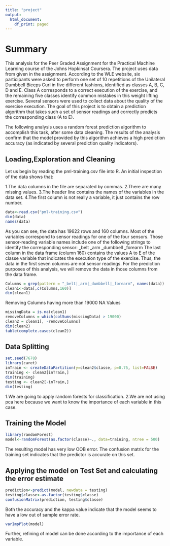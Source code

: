 ```yaml
---
title: "project"
output:
  html_document:
    df_print: paged
---
```

# Summary
This analysis for the Peer Graded Assignment for the Practical Machine Learning course of the Johns Hopkinsat Coursera. The project uses data from given in the assignment. According to the WLE website, six participants were asked to perform one set of 10 repetitions of the Unilateral Dumbbell Biceps Curl in five different fashions, identified as classes A, B, C, D and E. Class A corresponds to a correct execution of the exercise, and the remaining five classes identify common mistakes in this weight lifting exercise. Several sensors were used to collect data about the quality of the exercise execution. The goal of this project is to obtain a prediction algorithm that takes such a set of sensor readings and correctly predicts the corresponding class (A to E).

The following analysis uses a random forest prediction algorithm to accomplish this task, after some data cleaning. The results of the analysis confirm that the model provided by this algorithm achieves a high prediction accuracy (as indicated by several prediction quality indicators).

## Loading,Exploration and Cleaning
Let us begin by reading the pml-training.csv file into R. An initial inspection of the data shows that:

1.The data columns in the file are separated by commas.
2.There are many missing values. 
3.The header line contains the names of the variables in the data set.
4.The first column is not really a variable, it just contains the row number.

```r
data<-read.csv("pml-training.csv")
dim(data)
names(data)

```
As you can see, the data has 19622 rows and 160 columns. Most of the variables correspond to sensor readings for one of the four sensors. Those sensor-reading variable names include one of the following strings to identify the corresponding sensor:
_belt   _arm   _dumbbell   _forearm
The last column in the data frame (column 160) contains the values A to E of the classe variable that indicates the execution type of the exercise.
Thus, the data in the first seven columns are not sensor readings. For the prediction purposes of this analysis, we will remove the data in those columns from the data frame. 
```r
Columns = grep(pattern = "_belt|_arm|_dumbbell|_forearm", names(data))
clean1<-data[,c(Columns,160)]
dim(clean1)

```
Removing Columns having more than 19000 NA Values

```r
missingData = is.na(clean1)
removeColumns = which(colSums(missingData) > 19000)
clean2 = clean1[, -removeColumns]
dim(clean2)
table(complete.cases(clean2))
```
## Data Splitting

```r
set.seed(7678)
library(caret)
inTrain <- createDataPartition(y=clean2$classe, p=0.75, list=FALSE)
training <- clean2[inTrain,]
dim(training)
testing <- clean2[-inTrain,]
dim(testing)
```
1.We are going to apply random forests for classification.
2.We are not using pca here because we want to know the importance of each variable in this case.

## Training the Model 

```r
library(randomForest)
model<-randomForest(as.factor(classe)~., data=training, ntree = 500)
```
The resulting model has very low OOB error. The confusion matrix for the training set indicates that the predictor is accurate on this set.


## Applying the model on Test Set and calculating the error estimate

```r

prediction<-predict(model, newdata = testing)
testing$classe<-as.factor(testing$classe)
confusionMatrix(prediction, testing$classe)
```
Both the accuracy and the kappa value indicate that the model seems to have a low out of sample error rate.
```r
varImpPlot(model)


```
Further, refining of model can be done according to the importance of each variable.












































